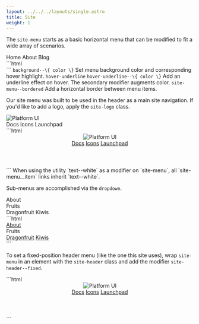 ```yaml
---
layout: ../../../layouts/single.astro
title: Site
weight: 1
---
```


<Anchor name="Site menu" />

The `site-menu` starts as a basic horizontal menu that can be modified to fit a wide array of scenarios. 

<Codedemo>
<nav class="site-menu">
  <a class="site-menu__item">Home</a>
  <a class="site-menu__item">About</a>
  <a class="site-menu__item">Blog</a>
</nav>
</Codedemo>

<Codemarkup>
```html
<nav class="site-menu">
  <a href="" class="site-menu__item"></a>
  <a href="" class="site-menu__item"></a>
  <a href="" class="site-menu__item"></a>
</nav>
```
</Codemarkup> 

<Modifiers secondary="true" >
<tr>
  <td data-label="Modifier"><code>background--\{ color \}</code></td>
  <td data-label="Secondary"><i class="pi-ban" aria-hidden="true"></i></td>
  <td data-label="Behavior">Set menu background color and corresponding hover highlight.</td>
</tr>
<tr>
  <td data-label="Modifier"><code>hover-underline</code></td>
  <td data-label="Secondary"><code>hover-underline--\{ color \}</code></td>
  <td data-label="Behavior">Add an underline effect on hover. The secondary modifier augments color.</td>
</tr>
<tr>
  <td data-label="Modifier"><code>site-menu--bordered</code></td>
  <td data-label="Secondary"><i class="pi-ban" aria-hidden="true"></i></td>
  <td data-label="Behavior">Add a horizontal border between menu items.</td>
</tr>
</Modifiers>

<Anchor name="logo" />

Our site menu was built to be used in the header as a main site navigation. If you'd like to add a logo, apply the `site-logo` class.

<Codedemo>
<div class="site-header background--purple flex flex--align-center">
  <a class="site-logo p-2">
    <img src="/images/platform-ui.svg" alt="Platform UI"/>
  </a>
  <nav class="site-menu hover-underline hover-underline--white h-100 flex flex--grow flex--align-center text--white px-2">
    <a class="p-2 site-menu__item">Docs</a>
    <a class="p-2 site-menu__item">Icons</a>
    <a class="p-2 site-menu__item">Launchpad</a>
  </nav>
</div>
</Codedemo>

<Codemarkup>
```html
<header class="site-header background--purple flex flex--align-center">
  <a class="site-logo p-2">
    <img src="/images/platform-ui.svg" alt="Platform UI"/>
  </a>
  <nav class="site-menu hover-underline hover-underline--white h-100 flex flex--grow flex--align-center text--white px-2">
    <a href="" class="p-2 site-menu__item">Docs</a>
    <a href="" class="p-2 site-menu__item">Icons</a>
    <a href="" class="p-2 site-menu__item">Launchpad</a>
  </nav>
</header>
```
</Codemarkup>
 
<Callout header="link color">
When using the utility `text--white` as a modifier on `site-menu`, all `site-menu__item` links inherit `text--white`.   
</Callout>


<Anchor name="dropdowns" />

<div class="mb-4">
<Requiresjs/>
</div>

Sub-menus are accomplished via the `dropdown`.

<Modifiers>
<Modifiersrow
  modifier="dropdown--centered" 
  behavior="Centers content of the dropdown sub-menu." 
/>
<Modifiersrow 
  modifier="dropdown--right" 
  behavior="Justifies both the surrounding dropdown container and content to the right." 
/>
</Modifiers>

<Codedemo>
<nav class="site-menu background--lightblue">
  <a class="p-3 site-menu__item">About</a>
  <div class="dropdown">
      <div class="p-3 site-menu__item dropdown__trigger">Fruits<i class="ml-1 pi-angle-down"></i></div>
      <div class="dropdown__content">
        <a class="dropdown__content-item">Dragonfruit</a>
        <a class="dropdown__content-item">Kiwis</a>
      </div>
    </div>
</nav>
</Codedemo>

<Codemarkup>
```html
<nav class="site-menu background--lightblue">
  <a href="" class="p-3 site-menu__item">About</a>
  <div class="dropdown">
      <div class="p-3 site-menu__item dropdown__trigger">Fruits<i class="ml-1 pi-angle-down"></i></div>
      <div class="dropdown__content">
        <a href="" class="dropdown__content-item">Dragonfruit</a>
        <a href="" class="dropdown__content-item">Kiwis</a>
      </div>
    </div>
</nav>
```
</Codemarkup>

<Anchor name="fixed" />

To set a fixed-position header menu (like the one this site uses), wrap `site-menu` in an element with the `site-header` class and add the modifier `site-header--fixed`. 

<Codemarkup>
```html
<header class="site-header site-header--fixed">
  <a class="site-logo">
    <img src="..." alt="Platform UI"/>
  </a>
  <nav class="site-menu">
    <a href="" class="site-menu__item">Docs</a>
    <a href="" class="site-menu__item">Icons</a>
    <a href="" class="site-menu__item">Launchpad</a>
  </nav>
</header>
```
</Codemarkup>